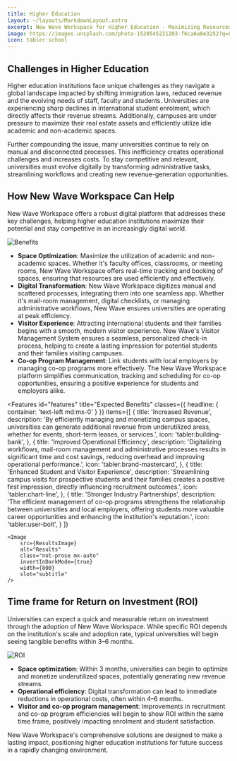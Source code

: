 ```yaml
---
title: Higher Education
layout: ~/layouts/MarkdownLayout.astro
excerpt: New Wave Workspace for Higher Education - Maximizing Resources and Digital Transformation
image: https://images.unsplash.com/photo-1520545221203-f6ca6a8e3252?q=80&w=4331&auto=format&fit=crop&ixlib=rb-4.0.3&ixid=M3wxMjA3fDB8MHxwaG90by1wYWdlfHx8fGVufDB8fHx8fA%3D%3D
icon: tabler:school
---
```



## Challenges in Higher Education

Higher education institutions face unique challenges as they navigate a global landscape impacted by shifting immigration laws, reduced revenue and the evolving needs of staff, faculty and students. Universities are experiencing sharp declines in international student enrolment, which directly affects their revenue streams. Additionally, campuses are under pressure to maximize their real estate assets and efficiently utilize idle academic and non-academic spaces.

Further compounding the issue, many universities continue to rely on manual and disconnected processes. This inefficiency creates operational challenges and increases costs. To stay competitive and relevant, universities must evolve digitally by transforming administrative tasks, streamlining workflows and creating new revenue-generation opportunities.

## How New Wave Workspace Can Help

New Wave Workspace offers a robust digital platform that addresses these key challenges, helping higher education institutions maximize their potential and stay competitive in an increasingly digital world.

<Image src={BenefitsImage} alt="Benefits" class="not-prose mx-auto" invertInDarkMode={true} width={800} />

- **Space Optimization**: Maximize the utilization of academic and non-academic spaces. Whether it's faculty offices, classrooms, or meeting rooms, New Wave Workspace offers real-time tracking and booking of spaces, ensuring that resources are used efficiently and effectively.
- **Digital Transformation**: New Wave Workspace digitizes manual and scattered processes, integrating them into one seamless app. Whether it's mail-room management, digital checklists, or managing administrative workflows, New Wave ensures universities are operating at peak efficiency.
- **Visitor Experience**: Attracting international students and their families begins with a smooth, modern visitor experience. New Wave's Visitor Management System ensures a seamless, personalized check-in process, helping to create a lasting impression for potential students and their families visiting campuses.
- **Co-op Program Management**: Link students with local employers by managing co-op programs more effectively. The New Wave Workspace platform simplifies communication, tracking and scheduling for co-op opportunities, ensuring a positive experience for students and employers alike.

<Features
id="features"
title="Expected Benefits"
classes={{
    headline: {
    container: 'text-left md:mx-0'
    }
}}
    items={[
        {
        title: 'Increased Revenue',
        description:
            'By efficiently managing and monetizing campus spaces, universities can generate additional revenue from underutilized areas, whether for events, short-term leases, or services.',
        icon: 'tabler:building-bank',
        },
        {
        title: 'Improved Operational Efficiency',
        description:
            'Digitalizing workflows, mail-room management and administrative processes results in significant time and cost savings, reducing overhead and improving operational performance.',
        icon: 'tabler:brand-mastercard',
        },
        {
        title: 'Enhanced Student and Visitor Experience',
        description:
            'Streamlining campus visits for prospective students and their families creates a positive first impression, directly influencing recruitment outcomes.',
        icon: 'tabler:chart-line',
        },
        {
        title: 'Stronger Industry Partnerships',
        description:
            'The efficient management of co-op programs strengthens the relationship between universities and local employers, offering students more valuable career opportunities and enhancing the institution\'s reputation.',
        icon: 'tabler:user-bolt',
        }
    ]}
>
    <Image
        src={ResultsImage}
        alt="Results"
        class="not-prose mx-auto"
        invertInDarkMode={true}
        width={800}
        slot="subtitle"
    />
</Features>

## Time frame for Return on Investment (ROI)

Universities can expect a quick and measurable return on investment through the adoption of New Wave Workspace. While specific ROI depends on the institution's scale and adoption rate, typical universities will begin seeing tangible benefits within 3–6 months.

<Image src={ROIImage} alt="ROI" class="not-prose mx-auto" invertInDarkMode={true} width={600} />

- **Space optimization**: Within 3 months, universities can begin to optimize and monetize underutilized spaces, potentially generating new revenue streams.
- **Operational efficiency**: Digital transformation can lead to immediate reductions in operational costs, often within 4–6 months.
- **Visitor and co-op program management**: Improvements in recruitment and co-op program efficiencies will begin to show ROI within the same time frame, positively impacting enrolment and student satisfaction.

New Wave Workspace's comprehensive solutions are designed to make a lasting impact, positioning higher education institutions for future success in a rapidly changing environment.
